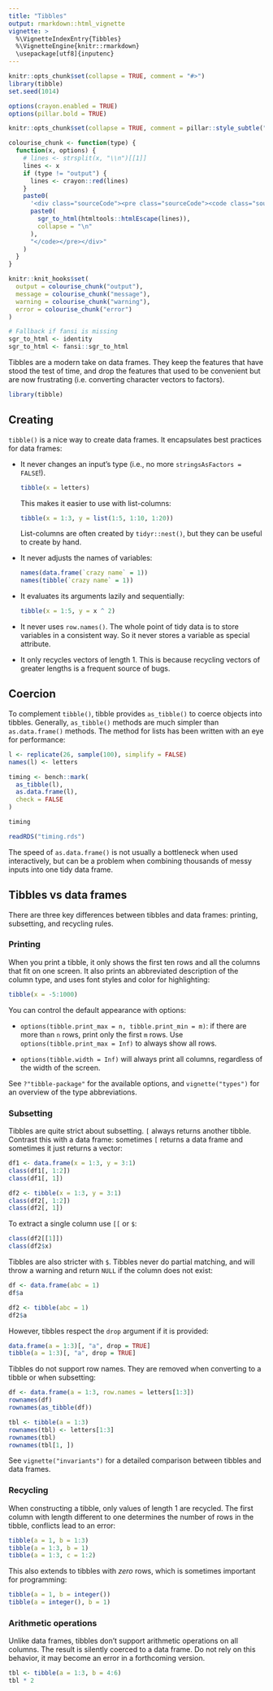 ```yaml
---
title: "Tibbles"
output: rmarkdown::html_vignette
vignette: >
  %\VignetteIndexEntry{Tibbles}
  %\VignetteEngine{knitr::rmarkdown}
  \usepackage[utf8]{inputenc}
---
```


```r
knitr::opts_chunk$set(collapse = TRUE, comment = "#>")
library(tibble)
set.seed(1014)

options(crayon.enabled = TRUE)
options(pillar.bold = TRUE)

knitr::opts_chunk$set(collapse = TRUE, comment = pillar::style_subtle("#>"))

colourise_chunk <- function(type) {
  function(x, options) {
    # lines <- strsplit(x, "\\n")[[1]]
    lines <- x
    if (type != "output") {
      lines <- crayon::red(lines)
    }
    paste0(
      '<div class="sourceCode"><pre class="sourceCode"><code class="sourceCode">',
      paste0(
        sgr_to_html(htmltools::htmlEscape(lines)),
        collapse = "\n"
      ),
      "</code></pre></div>"
    )
  }
}

knitr::knit_hooks$set(
  output = colourise_chunk("output"),
  message = colourise_chunk("message"),
  warning = colourise_chunk("warning"),
  error = colourise_chunk("error")
)

# Fallback if fansi is missing
sgr_to_html <- identity
sgr_to_html <- fansi::sgr_to_html
```

Tibbles are a modern take on data frames.
They keep the features that have stood the test of time, and drop the features that used to be convenient but are now frustrating (i.e.
converting character vectors to factors).

```r
library(tibble)
```


## Creating

`tibble()` is a nice way to create data frames.
It encapsulates best practices for data frames:

  * It never changes an input's type (i.e., no more `stringsAsFactors = FALSE`!).

    ```r
    tibble(x = letters)
    ```

    This makes it easier to use with list-columns:

    ```r
    tibble(x = 1:3, y = list(1:5, 1:10, 1:20))
    ```

    List-columns are often created by `tidyr::nest()`, but they can be useful to
    create by hand.

  * It never adjusts the names of variables:

    ```r
    names(data.frame(`crazy name` = 1))
    names(tibble(`crazy name` = 1))
    ```

  * It evaluates its arguments lazily and sequentially:

    ```r
    tibble(x = 1:5, y = x ^ 2)
    ```

  * It never uses `row.names()`.
    The whole point of tidy data is to store variables in a consistent way.
    So it never stores a variable as special attribute.

  * It only recycles vectors of length 1.
    This is because recycling vectors of greater lengths is a frequent source of bugs.

## Coercion

To complement `tibble()`, tibble provides `as_tibble()` to coerce objects into tibbles.
Generally, `as_tibble()` methods are much simpler than `as.data.frame()` methods.
The method for lists has been written with an eye for performance:

```r
l <- replicate(26, sample(100), simplify = FALSE)
names(l) <- letters

timing <- bench::mark(
  as_tibble(l),
  as.data.frame(l),
  check = FALSE
)

timing
```

```r
readRDS("timing.rds")
```

The speed of `as.data.frame()` is not usually a bottleneck when used interactively, but can be a problem when combining thousands of messy inputs into one tidy data frame.

## Tibbles vs data frames

There are three key differences between tibbles and data frames: printing, subsetting, and recycling rules.

### Printing

When you print a tibble, it only shows the first ten rows and all the columns that fit on one screen.
It also prints an abbreviated description of the column type, and uses font styles and color for highlighting:

```r
tibble(x = -5:1000)
```

You can control the default appearance with options:

* `options(tibble.print_max = n, tibble.print_min = m)`: if there are more than `n` rows, print only the first `m` rows.
  Use `options(tibble.print_max = Inf)` to always show all rows.

* `options(tibble.width = Inf)` will always print all columns, regardless of the width of the screen.

See `?"tibble-package"` for the available options, and `vignette("types")` for an overview of the type abbreviations.

### Subsetting

Tibbles are quite strict about subsetting.
`[` always returns another tibble.
Contrast this with a data frame: sometimes `[` returns a data frame and sometimes it just returns a vector:

```r
df1 <- data.frame(x = 1:3, y = 3:1)
class(df1[, 1:2])
class(df1[, 1])

df2 <- tibble(x = 1:3, y = 3:1)
class(df2[, 1:2])
class(df2[, 1])
```

To extract a single column use `[[` or `$`:

```r
class(df2[[1]])
class(df2$x)
```

Tibbles are also stricter with `$`.
Tibbles never do partial matching, and will throw a warning and return `NULL` if the column does not exist:

```r
df <- data.frame(abc = 1)
df$a

df2 <- tibble(abc = 1)
df2$a
```

However, tibbles respect the `drop` argument if it is provided:

```r
data.frame(a = 1:3)[, "a", drop = TRUE]
tibble(a = 1:3)[, "a", drop = TRUE]
```

Tibbles do not support row names.
They are removed when converting to a tibble or when subsetting:

```r
df <- data.frame(a = 1:3, row.names = letters[1:3])
rownames(df)
rownames(as_tibble(df))

tbl <- tibble(a = 1:3)
rownames(tbl) <- letters[1:3]
rownames(tbl)
rownames(tbl[1, ])
```

See `vignette("invariants")` for a detailed comparison between tibbles and data frames.


### Recycling

When constructing a tibble, only values of length 1 are recycled.
The first column with length different to one determines the number of rows in the tibble, conflicts lead to an error:

```r
tibble(a = 1, b = 1:3)
tibble(a = 1:3, b = 1)
tibble(a = 1:3, c = 1:2)
```

This also extends to tibbles with *zero* rows, which is sometimes important for programming:

```r
tibble(a = 1, b = integer())
tibble(a = integer(), b = 1)
```


### Arithmetic operations

Unlike data frames, tibbles don't support arithmetic operations on all columns.
The result is silently coerced to a data frame.
Do not rely on this behavior, it may become an error in a forthcoming version.

```r
tbl <- tibble(a = 1:3, b = 4:6)
tbl * 2
```
